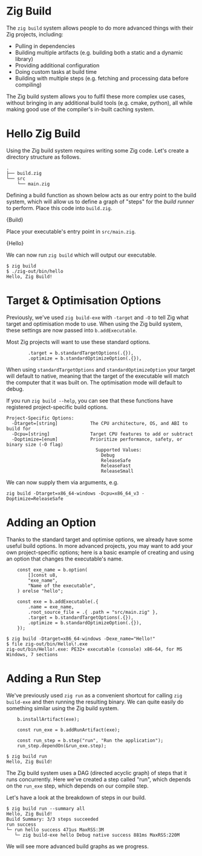 

# Zig Build

The `zig build` system allows people to do more advanced things with their Zig
projects, including:

- Pulling in dependencies
- Building multiple artifacts (e.g. building both a static and a dynamic library)
- Providing additional configuration
- Doing custom tasks at build time
- Building with multiple steps (e.g. fetching and processing data before compiling)

The Zig build system allows you to fulfil these more complex use cases, without
bringing in any additional build tools (e.g. cmake, python), all while making good
use of the compiler's in-built caching system.

# Hello Zig Build

Using the Zig build system requires writing some Zig code. Let's create a
directory structure as follows.

```
.
├── build.zig
└── src
    └── main.zig
```

Defining a build function as shown below acts as our entry point to the build
system, which will allow us to define a graph of "steps" for the _build runner_
to perform. Place this code into `build.zig`.

<CodeBlock language="zig">{Build}</CodeBlock>

Place your executable's entry point in `src/main.zig`.

<CodeBlock language="zig">{Hello}</CodeBlock>

We can now run `zig build` which will output our executable.

```
$ zig build
$ ./zig-out/bin/hello
Hello, Zig Build!
```

# Target & Optimisation Options

Previously, we've used `zig build-exe` with `-target` and `-O` to tell Zig what
target and optimisation mode to use. When using the Zig build system, these settings are
now passed into `b.addExecutable`.

Most Zig projects will want to use these standard options.

```zig
        .target = b.standardTargetOptions(.{}),
        .optimize = b.standardOptimizeOption(.{}),
```

When using `standardTargetOptions` and `standardOptimizeOption` your target will
default to native, meaning that the target of the executable will match the
computer that it was built on. The optimisation mode will default to debug.

If you run `zig build --help`, you can see that these functions have registered
project-specific build options.

```
Project-Specific Options:
  -Dtarget=[string]            The CPU architecture, OS, and ABI to build for
  -Dcpu=[string]               Target CPU features to add or subtract
  -Doptimize=[enum]            Prioritize performance, safety, or binary size (-O flag)
                                 Supported Values:
                                   Debug
                                   ReleaseSafe
                                   ReleaseFast
                                   ReleaseSmall
```

We can now supply them via arguments, e.g.

```
zig build -Dtarget=x86_64-windows -Dcpu=x86_64_v3 -Doptimize=ReleaseSafe
```

# Adding an Option

Thanks to the standard target and optimise options, we already have some useful
build options. In more advanced projects, you may want to add your own
project-specific options; here is a basic example of creating and using an option
that changes the executable's name.

```zig
    const exe_name = b.option(
        []const u8,
        "exe_name",
        "Name of the executable",
    ) orelse "hello";

    const exe = b.addExecutable(.{
        .name = exe_name,
        .root_source_file = .{ .path = "src/main.zig" },
        .target = b.standardTargetOptions(.{}),
        .optimize = b.standardOptimizeOption(.{}),
    });
```

```
$ zig build -Dtarget=x86_64-windows -Dexe_name="Hello!"
$ file zig-out/bin/Hello\!.exe
zig-out/bin/Hello!.exe: PE32+ executable (console) x86-64, for MS Windows, 7 sections
```

# Adding a Run Step

We've previously used `zig run` as a convenient shortcut for calling `zig build-exe`
and then running the resulting binary. We can quite easily do something similar
using the Zig build system.

```zig
    b.installArtifact(exe);

    const run_exe = b.addRunArtifact(exe);

    const run_step = b.step("run", "Run the application");
    run_step.dependOn(&run_exe.step);
```

```
$ zig build run
Hello, Zig Build!
```

The Zig build system uses a DAG (directed acyclic graph) of steps that it runs
concurrently. Here we've created a step called "run", which depends on the
`run_exe` step, which depends on our compile step.

Let's have a look at the breakdown of steps in our build.

```
$ zig build run --summary all
Hello, Zig Build!
Build Summary: 3/3 steps succeeded
run success
└─ run hello success 471us MaxRSS:3M
   └─ zig build-exe hello Debug native success 881ms MaxRSS:220M
```

We will see more advanced build graphs as we progress.
